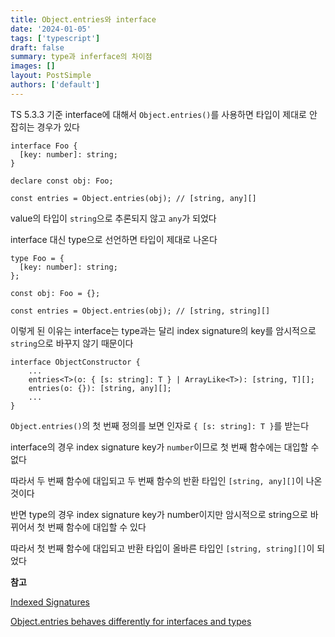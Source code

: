 ```yaml
---
title: Object.entries와 interface
date: '2024-01-05'
tags: ['typescript']
draft: false
summary: type과 inferface의 차이점
images: []
layout: PostSimple
authors: ['default']
---
```


TS 5.3.3 기준 interface에 대해서 `Object.entries()`를 사용하면 타입이 제대로 안 잡히는 경우가 있다

```tsx
interface Foo {
  [key: number]: string;
}

declare const obj: Foo;

const entries = Object.entries(obj); // [string, any][]
```

value의 타입이 `string`으로 추론되지 않고 `any`가 되었다

interface 대신 type으로 선언하면 타입이 제대로 나온다

```tsx
type Foo = {
  [key: number]: string;
};

const obj: Foo = {};

const entries = Object.entries(obj); // [string, string][]
```

이렇게 된 이유는 interface는 type과는 달리 index signature의 key를 암시적으로 `string`으로 바꾸지 않기 때문이다

```tsx
interface ObjectConstructor {
    ...
    entries<T>(o: { [s: string]: T } | ArrayLike<T>): [string, T][];
    entries(o: {}): [string, any][];
    ...
}
```

`Object.entries()`의 첫 번째 정의를 보면 인자로 `{ [s: string]: T }`를 받는다

interface의 경우 index signature key가 `number`이므로 첫 번째 함수에는 대입할 수 없다

따라서 두 번째 함수에 대입되고 두 번째 함수의 반환 타입인 `[string, any][]`이 나온 것이다

반면 type의 경우 index signature key가 number이지만 암시적으로 string으로 바뀌어서 첫 번째 함수에 대입할 수 있다

따라서 첫 번째 함수에 대입되고 반환 타입이 올바른 타입인 `[string, string][]`이 되었다

**참고**

[Indexed Signatures](https://www.typescriptlang.org/docs/handbook/2/objects.html#index-signatures)

[Object.entries behaves differently for interfaces and types](https://github.com/microsoft/TypeScript/issues/49872)
